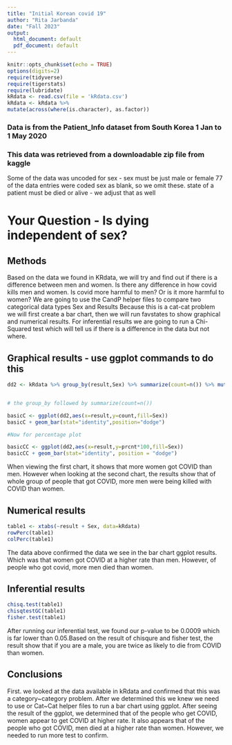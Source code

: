 ```yaml
---
title: "Initial Korean covid 19"
author: "Rita Jarbanda"
date: "Fall 2023"
output:
  html_document: default
  pdf_document: default
---
```


```r
knitr::opts_chunk$set(echo = TRUE)
options(digits=2)
require(tidyverse)
require(tigerstats)
require(lubridate)
kRdata <- read.csv(file = 'kRdata.csv')
kRdata <- kRdata %>%
mutate(across(where(is.character), as.factor))

```
### Data is from the Patient_Info dataset from South Korea 1 Jan to 1 May 2020
### This data was retrieved from a downloadable zip file from kaggle

Some of the data was uncoded for sex - sex must be just male or female
77 of the data entries were coded sex  as blank, so we omit these.
state of a patient must be died or alive - we adjust that as well   
  
# Your Question - Is dying independent of sex?

## Methods

Based on the data we found in KRdata, we will try and find out if there is a difference between men and women. Is there any difference in how covid kills men and women. Is covid more harmful to men? Or is it more harmful to women?
We are going to use the CandP helper files to compare two categorical data types Sex and Results Because this is a cat-cat problem we will first create a bar chart, then we will run favstates to show graphical and numerical results.
For inferential results we are going to run a Chi-Squared test which will tell us if there is a difference in the data but not where. 

## Graphical results - use ggplot commands to do this  

```r
dd2 <- kRdata %>% group_by(result,Sex) %>% summarize(count=n()) %>% mutate(prcnt=count/sum(count))


# the group_by followed by summarize(count=n())

basicC <- ggplot(dd2,aes(x=result,y=count,fill=Sex))
basicC + geom_bar(stat="identity",position="dodge")

#Now for percentage plot

basicCC <- ggplot(dd2,aes(x=result,y=prcnt*100,fill=Sex)) 
basicCC + geom_bar(stat="identity", position = "dodge")
```

  When viewing the first chart, it shows that more women got COVID than men.
However when looking at the second chart, the results show that of whole group of people that got COVID, more men were being killed with COVID than women.  

## Numerical results

```r
table1 <- xtabs(~result + Sex, data=kRdata)
rowPerc(table1)
colPerc(table1)
``` 

The data above confirmed the data we see in the bar chart ggplot results. Which was that women got COVID at a higher rate than men. However, of people who got covid, more men died than women.  

## Inferential results 

```r
chisq.test(table1)
chisqtestGC(table1)
fisher.test(table1)
```

After running our inferential test, we found our p-value to be 0.0009 which is far lower than 0.05.Based on the result of chisqure and fisher test, the result show that if you are a male, you are twice as likely to die from COVID than women.  

## Conclusions

First. we looked at the data available in kRdata and confirmed that this was a category~category problem. After we determined this we knew we need to use or Cat~Cat helper files to run a bar chart using ggplot. After seeing the result of the ggplot, we determined that of the people who get COVID, women appear to get COVID at higher rate. It also appears that of the people who got COVID, men died at a higher rate than women. However, we needed to run more test to confirm.  
